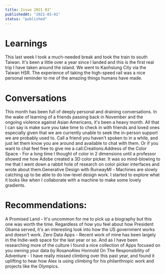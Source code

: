 ```yaml
---
title: Issue 2021 03"
publishedAt: "2021-03-01"
status: "published"
---
```


# Learnings

This last week I took a much-needed break and took the train to south Taiwan. It's been a little over a year since I landed and this is the first real trip I have taken around the island. We went to Kaohsiung City via the Taiwan HSR. The experience of taking the high-speed rail was a nice personal reminder to me of the amazing things humans have made.

# Conversations

This month has been full of deeply personal and draining conversations. In the wake of learning of a friends passing back in November and the ongoing violence against Asian Americans, it's been a heavy month. All that I can say is make sure you take time to check in with friends and loved ones especially given that we are currently unable to seek the in-person support we are probably used to. Call a friend you haven't spoken to in a while, and just let them know you are around and available to chat with them. Or if you want to chat feel free to give me a call.Creations:Address of the Color Space - For a long time I thought of color in 2 dimensions until a professor showed me how Adobe created a 3D color picker. It was so mind-blowing to me that I went down a rabbit hole of research on color picker interfaces and wrote about them.Generative Design with RunwayMl - Machines are slowly catching up to be able to do low-level design work. I started to explore what it looks like when I collaborate with a machine to make some lovely gradients.

# Recommendations:

A Promised Land - It's uncommon for me to pick up a biography but this one was worth the time. Regardless of how you feel about how President Obama served, it's an interesting look into how the US government works and doesn't work. Zero Data Apps - Recent work of mine has been largely in the Indie-web space for the last year or so. And as I have been researching more of the culture I found a nice collection of Apps focused on you owning your data by RosanoAlex Honnold On The Responsibility of Adventure - I have really missed climbing over this past year, and found it uplifting to hear how Alex is using climbing for his philanthropic work and projects like the Olympics.
